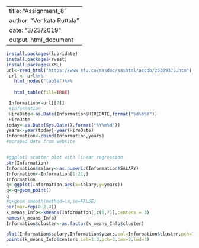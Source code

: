 -----
title: "Assignment_8"
author: "Venkata Ruttala"
date: "3/23/2019"
output: html_document
-----


```{r}
install.packages(lubridate)
install.packages(rvest)
install.packages(XML)
url<-read_html("https://www.sfu.ca/sasdoc/sashtml/accdb/z0389375.htm")
 url <- url%>%
   html_nodes("table")%>%
   
   html_table(fill=TRUE)

 Information<-url[[7]]
 #Information
 HireDate<-as.Date(Information$HIREDATE,format("%d%b%Y"))
 HireDate
today<-as.Date(Sys.Date(),format("%Y%m%d"))
years<-year(today)-year(HireDate)
Information<-cbind(Information,years)
#scraped data from website 


#ggplot2 scatter plot with linear regression 
str(Information)
Information$salary<-as.numeric(Information$SALARY)
Information<-Information[1:21,]
Information
q<-ggplot(Information,aes(x=salary,y=years))
q<-q+geom_point()
q
#q+geom_smooth(method=lm,se=FALSE)
par(mar=rep(0.2,4))
k_means_Info<-kmeans(Information[,c(8,7)],centers = 3)
names(k_means_Info)
Information$cluster<-as.factor(k_means_Info$cluster)

plot(Information$salary,Information$years,col=Information$cluster,pch=19,cex=2)
points(k_means_Info$centers,col=1:3,pch=3,cex=3,lwd=3)




```







